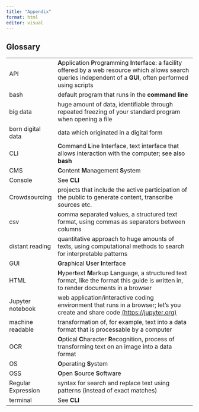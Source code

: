 ```yaml
---
title: "Appendix"
format: html
editor: visual
---
```


## Glossary {.unnumbered}

|                   |      |
|-----------------|-------------------------------------------------------|
| API | **A**pplication **P**rogramming **I**nterface: a facility offered by a web resource which allows search queries independent of a **GUI**, often performed using scripts |
| bash | default program that runs in the **command line**|
| big data  | huge amount of data, identifiable through repeated freezing of your standard program when opening a file |
| born digital data | data which originated in a digital form |
| CLI | **C**ommand **L**ine **I**nterface, text interface that allows interaction with the computer; see also **bash**|
| CMS | **C**ontent **M**anagement **S**ystem |
| Console | See **CLI** |
| Crowdsourcing | projects that include the active participation of the public to generate content, transcribe sources etc. |
| csv | **c**omma **s**eparated **v**alues, a structured text format, using commas as separators between columns |
| distant reading | quantitative approach to huge amounts of texts, using computational methods to search for interpretable patterns|
| GUI  | **G**raphical **U**ser **I**nterface |
| HTML | **H**yper**t**ext **M**arkup **L**anguage, a structured text format, like the format this guide is written in, to render documents in a browser|
| Jupyter notebook | web application/interactive coding environment that runs in a browser; let's you create and share code [(https://jupyter.org)](https://jupyter.org)|
| machine readable | transformation of, for example, text into a data format that is processable by a computer|
| OCR | **O**ptical **C**haracter **R**ecognition, process of transforming text on an image into a data format |
| OS | **O**perating **S**ystem |
| OSS | **O**pen **S**ource **S**oftware |
| Regular Expression | syntax for search and replace text using patterns (instead of exact matches) |
| terminal | See **CLI** |
